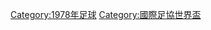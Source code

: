 {{Commons cat|FIFA World Cup 1978}}

[[Category:1978年足球|Category:1978年足球]]
[[Category:國際足協世界盃|Category:國際足協世界盃]]